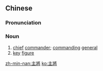 {{also|主将}}
==Chinese==
{{zh-forms|s=主将}}

===Pronunciation===
{{zh-pron
|m=zhǔjiàng
|mn=qz,tw,xm:chú-chiòng/zz:chú-chiàng
|cat=n
}}

===Noun===
{{zh-noun}}

# [[chief]] [[commander]]; [[commanding]] [[general]]
# [[key]] [[figure]]

[[zh-min-nan:主將]]
[[ko:主將]]